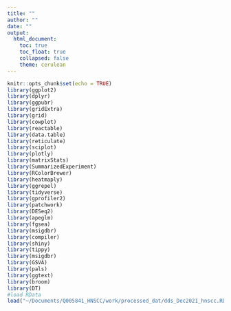 ```yaml
---
title: ""
author: ""
date: ""
output:
  html_document:
    toc: true
    toc_float: true
    collapsed: false
    theme: cerulean
---
```


```r
knitr::opts_chunk$set(echo = TRUE)
library(ggplot2)
library(dplyr)
library(ggpubr)
library(gridExtra)
library(grid)
library(cowplot)
library(reactable)
library(data.table)
library(reticulate)
library(sciplot)
library(plotly)
library(matrixStats)
library(SummarizedExperiment)
library(RColorBrewer)
library(heatmaply)
library(ggrepel)
library(tidyverse)
library(gprofiler2)
library(patchwork)
library(DESeq2)
library(apeglm)
library(fgsea)
library(msigdbr)
library(compiler)
library(shiny)
library(tippy)
library(msigdbr)
library(GSVA)
library(pals)
library(ggtext)
library(broom)
library(DT)
#load RData
load("~/Documents/Q005841_HNSCC/work/processed_dat/dds_Dec2021_hnscc.RData")
load("~/Documents/Q005841_HNSCC/work/processed_dat/rld_hnscc_Dec2021.RData")
```
# Cal27: NSD2.KO vs NSD1.KO {.tabset .tabset-pills}
```r
volc <- function(r, x, y, ylab, ttl) {
  d <- as.data.frame(r) %>%
    dplyr::rename(x = !!x, y = !!y) %>%
    mutate(kind = case_when((abs(x) > 2 & y < .05) ~ 'DE',
                            abs(x) > 2 ~ '|logFC|>2',
                            y < .05 ~ 'FDR<0.05',
                            T ~ 'NS'),
           y = -log10(y))
  ct <- d %>% 
    dplyr::filter(kind == 'DE') %>%
    mutate(up = x > 0) %>%
    dplyr::count(up) %>%
    mutate(x = ifelse(up, Inf, -Inf),
           y = Inf,
           h = as.numeric(up))
  ggplot(d, aes(x, y, color = kind)) +
    geom_vline(xintercept = c(-2, 2), linetype = 'dashed') +
    geom_hline(yintercept = -log10(0.05), linetype = 'dashed') +
    geom_point(alpha = .5) +
    geom_label(aes(x = x, y = y, label = n, hjust = h),
              vjust = 1, data = ct, inherit.aes = F) +
     geom_text_repel(aes(label = gene), data = subset(d, kind == "DE"),max.overlaps = 10,show.legend = F, min.segment.length = 0) + scale_y_continuous() +
    scale_color_manual(values = c('orange','forestgreen', 'red',  'black')) +
    labs(x = x, y = ylab, title = ttl) + theme(axis.line = element_line(colour = "black"),
        panel.grid.major = element_blank(),
        panel.grid.minor = element_blank(),
        panel.border = element_blank(),
        panel.background = element_blank(),
        legend.title = element_blank())
}
```

## Volcano
```r
#How does NSD2-KO differ from NSD1-KO?
#resLFC_cal27_nsd1v2 <- lfcShrink(dds, contrast = c('group', 'Cal27NSD2.KO', 'Cal27NSD1.KO'), type = 'normal')
load("~/Documents/Q005841_HNSCC/data/rd_cal27_nsd1v2.RData")
#volcano plot
volc(rd_cal27,'log2FoldChange','padj','-log10(FDR)','')
```

## Pathway analysis - upregulated
```r
#pathway analysis
load("~/Documents/Q005841_HNSCC/data/cal27_pa.RData")

gostplot(cal27_pa$up,capped = FALSE,interactive = TRUE)
reactable(cal27_pa$up_reactable)
```

## Pathway analysis - downregulated
```r
gostplot(cal27_pa$down,capped = FALSE,interactive = TRUE)
reactable(cal27_pa$down_reactable)
```

## GSEA
```r
load("~/Documents/Q005841_HNSCC/data/cal27_nsd1v2_gsea.RData")
plot(cal27_nsd1v2_gsea$plot.r)
cal27_nsd1v2_gsea$gsea_table
```

## GSEA Top hit
```r
plot(cal27_nsd1v2_gsea$top_hit)
```

## {-}

---

# Cal27: comparison of NSD knockouts {.tabset .tabset-pills}

## Volcano
```r
cs <- c('Cal27NSD1.KO', 'Cal27NSD2.KO', 'Cal27NSD.DKO', 'Cal27NSD.TKO')
sclrs <- c(DE = 'forestgreen', 'FDR<0.05' = 'red', '|logFC|>2' = 'orange', 'NS' = 'black')
load("~/Documents/Q005841_HNSCC/data/nsd_comparisons.RData")
load("~/Documents/Q005841_HNSCC/data/colorsfor_nsdcomparisons.RData")
ggplot(pd, aes(x = log2FoldChange, y = -log10(padj))) +
  geom_point(aes(color = kind), size = 0.1, alpha = 0.7) +
  scale_color_manual(values = sclrs) +
  geom_richtext(aes(label = l), data = sts, x = 0, y = 35,size = 3) +
  facet_grid(c2 ~ c1) +
  xlab(expression(log[2]*FoldChange)) +
  ylab(expression(-log[10](p[adj]))) +
  coord_cartesian(ylim = c(0,60)) + geom_text_repel(aes(label = gene), data = subset(pd, kind == "DE"),max.overlaps = 5,show.legend = F, min.segment.length = 0,force = 0.1,force_pull = 0.1,size=1.5) +
  theme(legend.position = 'none',
        plot.background = element_blank(),
        panel.background = element_rect(fill = NA, color = 'black', size = 1),
        axis.text = element_text(color = 'black'),
        panel.grid = element_blank(),
        #axis.line = element_line(color = 'black'),
        panel.grid.major = element_line(color = 'grey90', linetype = 'dashed'),
        strip.background = element_rect(fill='black'),
        strip.text = element_text(color = 'white'),
        legend.title = element_blank(),
        legend.background = element_blank(),
        legend.key = element_blank())
```

## Overlap {.tabset}

### Odds ratio 
```r
load("~/Documents/Q005841_HNSCC/data/res_nsd_ko_comparisons.RData")
nums <- res %>%
  na.omit() %>%
  dplyr::filter(padj < .05) %>%
  mutate(s = case_when(log2FoldChange > 0 ~ sprintf('%s > %s', c1, c2),
                       log2FoldChange < 0 ~ sprintf('%s < %s', c1, c2)),
         d = case_when(log2FoldChange > 0 ~ '+',
                       log2FoldChange < 0 ~ '-')) %>%
  {split(.$ID, .$s)}
ugs <- unlist(nums) %>%
  unique() %>%
  length()
ors <- lapply(names(nums), function(x) {
  lapply(names(nums), function(y) {
    mm <- tibble(a = length(intersect(nums[[x]],nums[[y]]))) %>%
      mutate(b = length(nums[[x]]) - a,
             c = length(nums[[y]]) - a,
             d = ugs - a - b - c)
      
    matrix(unlist(mm), 2) %>%
      {mutate(tidy(fisher.test(., alternative = 'two.sided')),
              p = fisher.test(., alternative = 'greater')$p.value)} %>%
      dplyr::select(or = estimate, pb = p.value,
                    clo = conf.low, chi = conf.high, p) %>%
      mutate(c1 = x, c2 = y) %>%
      cbind(mm)
  }) %>% bind_rows()
}) %>% bind_rows() %>% as_tibble() %>% mutate(j = a / (a + b + c))
hms <- c('p','or','j') %>%
  setNames(., .) %>%
  lapply(function(x) {
    oo <- ors[,c('c1','c2',x)] %>%
      `colnames<-`(c('c1','c2','v'))
    if (x == 'p') {
      oo$v <- oo$v %>%
        {.[.==0] <- min(.[.!=0]);.} %>%
        log10() %>%
        {-.}
      oo %>%
        mutate(v = case_when(!is.finite(v)~NA_real_, T ~ v)) %>%
        pivot_wider(names_from = c2, values_from = 'v') %>%
        column_to_rownames('c1') %>%
        heatmaply()
    } else if (x == 'or') {
     
      oo$v <- log2(oo$v)
      oo$v[oo$v == -Inf] <- min(oo$v[is.finite(oo$v)])
      oo$v[oo$v == Inf] <- max(oo$v[is.finite(oo$v)])
      oo %>%
        mutate(v = case_when(!is.finite(v)~NA_real_, T ~ v)) %>%
        pivot_wider(names_from = c2, values_from = 'v') %>%
        column_to_rownames('c1') %>%
        heatmaply(scale_fill_gradient_fun = scale_fill_gradientn(
          colors = pals::coolwarm(10), limits = c(-5,5)))
    } else {
      oo %>%
        pivot_wider(names_from = c2, values_from = 'v') %>%
        column_to_rownames('c1') %>%
        heatmaply()
    }
  })
hms$or
```

### Fisher p-value
```r
hms$p
```

### Jaccard indices
```r
hms$j
```

### {-}